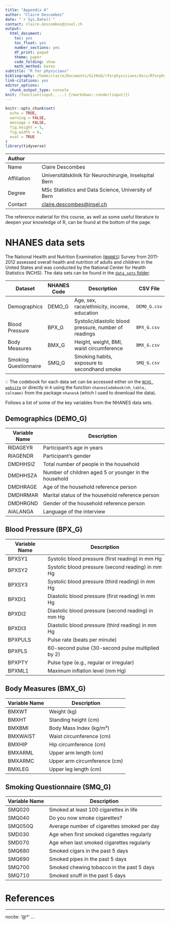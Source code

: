 ```yaml
---
title: "Appendix A"
author: "Claire Descombes"
date: "`r Sys.Date()`"
contact: claire.descombes@insel.ch
output:
  html_document:
    toc: yes
    toc_float: yes
    number_sections: yes
    df_print: paged
    theme: paper
    code_folding: show
    math_method: katex
subtitle: "R for physicians"
bibliography: /home/claire/Documents/GitHub/rforphysicians/docs/Rforphysicians.bib
link-citations: yes
editor_options: 
  chunk_output_type: console
knit: (function(input, ...) {rmarkdown::render(input)})
---
```


```r
knitr::opts_chunk$set(
  echo = TRUE, 
  warning = FALSE,
  message = FALSE, 
  fig.height = 5,
  fig.width = 6,
  eval = TRUE
)
library(tidyverse)
```

| Author           |                                                                 |
|:-----------------|:----------------------------------------------------------------|
| Name             | Claire Descombes                                                |
| Affiliation      | Universitätsklinik für Neurochirurgie, Inselspital Bern         |
| Degree           | MSc Statistics and Data Science, University of Bern             |
| Contact          | [claire.descombes@insel.ch](mailto:claire.descombes@insel.ch)   |
The reference material for this course, as well as some useful literature to deepen your knowledge of R, can be found at the bottom of the page.

# NHANES data sets

The National Health and Nutrition Examination ([`NHANES`](https://www.cdc.gov/nchs/nhanes/)) Survey from 2011-2012 assessed overall health and nutrition of adults and children in the United States and was conducted by the National Center for Health Statistics (NCHS). The data sets can be found in the [`data_sets` folder](https://github.com/ClaireMargaux/rforphysicians/tree/main/data_sets).

| Dataset               | NHANES Code | Description                                           | CSV File     |
| --------------------- | ----------- | ----------------------------------------------------- | ------------ |
| Demographics          | DEMO\_G     | Age, sex, race/ethnicity, income, education           | `DEMO_G.csv` |
| Blood Pressure        | BPX\_G      | Systolic/diastolic blood pressure, number of readings | `BPX_G.csv`  |
| Body Measures         | BMX\_G      | Height, weight, BMI, waist circumference              | `BMX_G.csv`  |
| Smoking Questionnaire | SMQ\_G      | Smoking habits, exposure to secondhand smoke          | `SMQ_G.csv`  |

💡 The codebook for each data set can be accessed either on the [`NCHS website`](https://wwwn.cdc.gov/nchs/nhanes/continuousnhanes/default.aspx?BeginYear=2011) or directly in `R` using the function `nhanesCodebook(nh_table, colname)` from the package `nhanesA` (which I used to download the data).

Follows a list of some of the key variables from the NHANES data sets.

## Demographics (DEMO_G)

| Variable Name | Description                                           |
| ------------- | ----------------------------------------------------- |
| RIDAGEYR      | Participant's age in years                            |
| RIAGENDR      | Participant's gender                                  |
| DMDHHSIZ      | Total number of people in the household               |
| DMDHHSZA      | Number of children aged 5 or younger in the household |
| DMDHRAGE      | Age of the household reference person                 |
| DMDHRMAR      | Marital status of the household reference person      |
| DMDHRGND      | Gender of the household reference person              |
| AIALANGA      | Language of the interview                             |

## Blood Pressure (BPX_G)

| Variable Name | Description                                        |
| ------------- | -------------------------------------------------- |
| BPXSY1        | Systolic blood pressure (first reading) in mm Hg   |
| BPXSY2        | Systolic blood pressure (second reading) in mm Hg  |
| BPXSY3        | Systolic blood pressure (third reading) in mm Hg   |
| BPXDI1        | Diastolic blood pressure (first reading) in mm Hg  |
| BPXDI2        | Diastolic blood pressure (second reading) in mm Hg |
| BPXDI3        | Diastolic blood pressure (third reading) in mm Hg  |
| BPXPULS       | Pulse rate (beats per minute)                      |
| BPXPLS        | 60-second pulse (30-second pulse multiplied by 2)  |
| BPXPTY        | Pulse type (e.g., regular or irregular)            |
| BPXML1        | Maximum inflation level (mm Hg)                    |

## Body Measures (BMX_G)

| Variable Name | Description                  |
| ------------- | ---------------------------- |
| BMXWT         | Weight (kg)                  |
| BMXHT         | Standing height (cm)         |
| BMXBMI        | Body Mass Index (kg/m²)      |
| BMXWAIST      | Waist circumference (cm)     |
| BMXHIP        | Hip circumference (cm)       |
| BMXARML       | Upper arm length (cm)        |
| BMXARMC       | Upper arm circumference (cm) |
| BMXLEG        | Upper leg length (cm)        |

## Smoking Questionnaire (SMQ_G)

| Variable Name | Description                                 |
| ------------- | ------------------------------------------- |
| SMQ020        | Smoked at least 100 cigarettes in life      |
| SMQ040        | Do you now smoke cigarettes?                |
| SMQ050Q       | Average number of cigarettes smoked per day |
| SMD030        | Age when first smoked cigarettes regularly  |
| SMD070        | Age when last smoked cigarettes regularly   |
| SMQ680        | Smoked cigars in the past 5 days            |
| SMQ690        | Smoked pipes in the past 5 days             |
| SMQ700        | Smoked chewing tobacco in the past 5 days   |
| SMQ710        | Smoked snuff in the past 5 days             |

\newpage

# References

---
nocite: '@*'
...